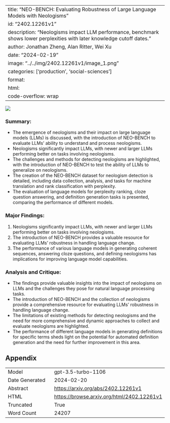 
---
title: "NEO-BENCH: Evaluating Robustness of Large Language Models with Neologisms"
id: "2402.12261v1"
description: "Neologisms impact LLM performance, benchmark shows lower perplexities with later knowledge cutoff dates."
author: Jonathan Zheng, Alan Ritter, Wei Xu
date: "2024-02-19"
image: "../../img/2402.12261v1/image_1.png"
categories: ['production', 'social-sciences']
format:
  html:
    code-overflow: wrap
---

![](../../img/2402.12261v1/image_1.png)

### Summary:
- The emergence of neologisms and their impact on large language models (LLMs) is discussed, with the introduction of NEO-BENCH to evaluate LLMs' ability to understand and process neologisms.
- Neologisms significantly impact LLMs, with newer and larger LLMs performing better on tasks involving neologisms.
- The challenges and methods for detecting neologisms are highlighted, with the introduction of NEO-BENCH to test the ability of LLMs to generalize on neologisms.
- The creation of the NEO-BENCH dataset for neologism detection is detailed, including data collection, analysis, and tasks for machine translation and rank classification with perplexity.
- The evaluation of language models for perplexity ranking, cloze question answering, and definition generation tasks is presented, comparing the performance of different models.

### Major Findings:
1. Neologisms significantly impact LLMs, with newer and larger LLMs performing better on tasks involving neologisms.
2. The introduction of NEO-BENCH provides a valuable resource for evaluating LLMs' robustness in handling language change.
3. The performance of various language models in generating coherent sequences, answering cloze questions, and defining neologisms has implications for improving language model capabilities.

### Analysis and Critique:
- The findings provide valuable insights into the impact of neologisms on LLMs and the challenges they pose for natural language processing tasks.
- The introduction of NEO-BENCH and the collection of neologisms provide a comprehensive resource for evaluating LLMs' robustness in handling language change.
- The limitations of existing methods for detecting neologisms and the need for more comprehensive and dynamic approaches to collect and evaluate neologisms are highlighted.
- The performance of different language models in generating definitions for specific terms sheds light on the potential for automated definition generation and the need for further improvement in this area.

## Appendix

|          |          |
|----------|----------|
| Model     | gpt-3.5-turbo-1106       |
| Date Generated     | 2024-02-20       |
| Abstract | [https://arxiv.org/abs/2402.12261v1](https://arxiv.org/abs/2402.12261v1)        |
| HTML     | [https://browse.arxiv.org/html/2402.12261v1](https://browse.arxiv.org/html/2402.12261v1)       |
| Truncated       | True       |
| Word Count       | 24207       |